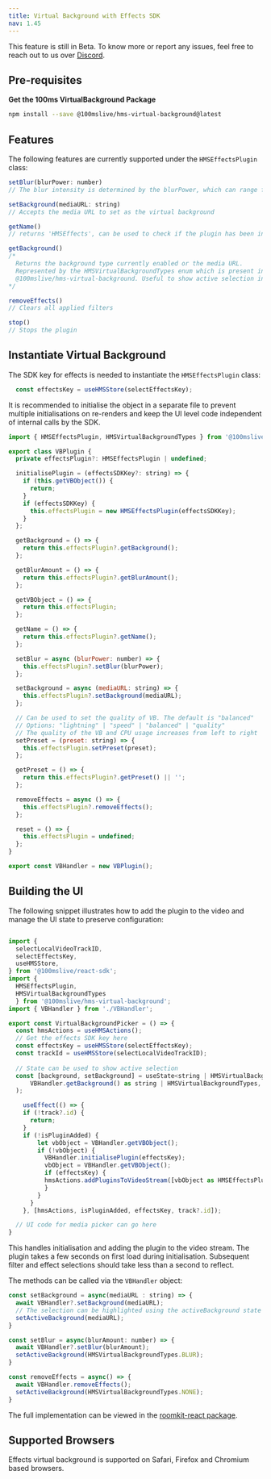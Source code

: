 ```yaml
---
title: Virtual Background with Effects SDK
nav: 1.45
---
```


<Note type="warning">
    This feature is still in Beta. To know more or report any issues, feel free to reach out to us
    over <a href={'https://discord.com/invite/kGdmszyzq2'}>Discord</a>.
</Note>


## Pre-requisites

**Get the 100ms VirtualBackground Package**

```bash section=GetHMSVirtualBackgroundPackage sectionIndex=1
npm install --save @100mslive/hms-virtual-background@latest
```

## Features

The following features are currently supported under the `HMSEffectsPlugin` class:

```js
setBlur(blurPower: number)
// The blur intensity is determined by the blurPower, which can range from 0 to 1

setBackground(mediaURL: string)
// Accepts the media URL to set as the virtual background

getName()
// returns 'HMSEffects', can be used to check if the plugin has been initialised

getBackground()
/* 
  Returns the background type currently enabled or the media URL.
  Represented by the HMSVirtualBackgroundTypes enum which is present in 
  @100mslive/hms-virtual-background. Useful to show active selection in the UI. 
*/

removeEffects()
// Clears all applied filters

stop()
// Stops the plugin
```



## Instantiate Virtual Background

The SDK key for effects is needed to instantiate the `HMSEffectsPlugin` class:

```jsx
  const effectsKey = useHMSStore(selectEffectsKey);
```

It is recommended to initialise the object in a separate file to prevent multiple initialisations on re-renders and keep the UI level code independent of internal calls by the SDK.


```js
import { HMSEffectsPlugin, HMSVirtualBackgroundTypes } from '@100mslive/hms-virtual-background';

export class VBPlugin {
  private effectsPlugin?: HMSEffectsPlugin | undefined;

  initialisePlugin = (effectsSDKKey?: string) => {
    if (this.getVBObject()) {
      return;
    }
    if (effectsSDKKey) {
      this.effectsPlugin = new HMSEffectsPlugin(effectsSDKKey);
    }
  };

  getBackground = () => {
    return this.effectsPlugin?.getBackground();
  };

  getBlurAmount = () => {
    return this.effectsPlugin?.getBlurAmount();
  };

  getVBObject = () => {
    return this.effectsPlugin;
  };

  getName = () => {
    return this.effectsPlugin?.getName();
  };

  setBlur = async (blurPower: number) => {
    this.effectsPlugin?.setBlur(blurPower);
  };

  setBackground = async (mediaURL: string) => {
    this.effectsPlugin?.setBackground(mediaURL);
  };

  // Can be used to set the quality of VB. The default is "balanced"
  // Options: "lightning" | "speed" | "balanced" | "quality"
  // The quality of the VB and CPU usage increases from left to right
  setPreset = (preset: string) => {
    this.effectsPlugin.setPreset(preset);
  };

  getPreset = () => {
    return this.effectsPlugin?.getPreset() || '';
  };

  removeEffects = async () => {
    this.effectsPlugin?.removeEffects();
  };

  reset = () => {
    this.effectsPlugin = undefined;
  };
}

export const VBHandler = new VBPlugin();

```

## Building the UI

The following snippet illustrates how to add the plugin to the video and manage the UI state to preserve configuration:

```jsx

import {
  selectLocalVideoTrackID,
  selectEffectsKey,
  useHMSStore,
} from '@100mslive/react-sdk';
import { 
  HMSEffectsPlugin, 
  HMSVirtualBackgroundTypes
  } from '@100mslive/hms-virtual-background';
import { VBHandler } from './VBHandler';

export const VirtualBackgroundPicker = () => {
  const hmsActions = useHMSActions();
  // Get the effects SDK key here
  const effectsKey = useHMSStore(selectEffectsKey);
  const trackId = useHMSStore(selectLocalVideoTrackID);
    
  // State can be used to show active selection
  const [background, setBackground] = useState<string | HMSVirtualBackgroundTypes>(
      VBHandler.getBackground() as string | HMSVirtualBackgroundTypes,
  );

	useEffect(() => {
    if (!track?.id) {
      return;
    }
    if (!isPluginAdded) {
        let vbObject = VBHandler.getVBObject();
        if (!vbObject) {
          VBHandler.initialisePlugin(effectsKey);
          vbObject = VBHandler.getVBObject();
          if (effectsKey) {
          hmsActions.addPluginsToVideoStream([vbObject as HMSEffectsPlugin]);
          } 
        }
      }
    }, [hmsActions, isPluginAdded, effectsKey, track?.id]);

  // UI code for media picker can go here
}
```

This handles initialisation and adding the plugin to the video stream. The plugin takes a few seconds on first load during initialisation. Subsequent filter and effect selections should take less than a second to reflect.

The methods can be called via the `VBHandler` object:
```jsx
const setBackground = async(mediaURL : string) => {
  await VBHandler?.setBackground(mediaURL);
  // The selection can be highlighted using the activeBackground state
  setActiveBackground(mediaURL);
}

const setBlur = async(blurAmount: number) => {
  await VBHandler?.setBlur(blurAmount);
  setActiveBackground(HMSVirtualBackgroundTypes.BLUR);
}

const removeEffects = async() => {
  await VBHandler.removeEffects();
  setActiveBackground(HMSVirtualBackgroundTypes.NONE);
}

```


The full implementation can be viewed in the [roomkit-react package](https://github.com/100mslive/web-sdks/blob/main/packages/roomkit-react/src/Prebuilt/components/VirtualBackground/VBPicker.tsx).


## Supported Browsers

Effects virtual background is supported on Safari, Firefox and Chromium based browsers.<br/>
